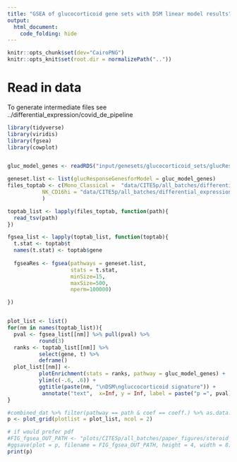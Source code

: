 ```yaml
---
title: "GSEA of glucocorticoid gene sets with DSM linear model results"
output: 
  html_document:
    code_folding: hide
---
```


```r
knitr::opts_chunk$set(dev="CairoPNG")
knitr::opts_knit$set(root.dir = normalizePath(".."))
```

# Read in data

To generate intermediate files see ../differential_expression/covid_de_pipeline

```r
library(tidyverse)
library(viridis)
library(fgsea)
library(cowplot)


gluc_model_genes <- readRDS("input/genesets/glucocorticoid_sets/glucResponseGenesforModel.Rds")

geneset.list <- list(glucResponseGenesforModel = gluc_model_genes)
files_toptab <- c(Mono_Classical =  "data/CITE5p/all_batches/differential_expression/2020_08_09/sample_groups/t0_covid_only/results/PC1/toptables/PC1/Unsorted-WCTcoursecelltype/Mono_Classical--model@PC1--coef@PC1--toptab.tsv", 
           NK_CD16hi = "data/CITE5p/all_batches/differential_expression/2020_08_09/sample_groups/t0_covid_only/results/PC1/toptables/PC1/Unsorted-WCTcoursecelltype/NK_CD16hi--model@PC1--coef@PC1--toptab.tsv"
           )

toptab_list <- lapply(files_toptab, function(path){
  read_tsv(path)
})

fgsea_list <- lapply(toptab_list, function(toptab){
  t.stat <- toptab$t
  names(t.stat) <- toptab$gene
  
  fgseaRes <- fgsea(pathways = geneset.list, 
                    stats = t.stat,
                    minSize=15,
                    maxSize=500,
                    nperm=100000)

})


plot_list <- list()
for(nm in names(toptab_list)){
  pval <- fgsea_list[[nm]] %>% pull(pval) %>%
          round(3)
  ranks <- toptab_list[[nm]] %>%
          select(gene, t) %>%
          deframe()
  plot_list[[nm]] <- 
          plotEnrichment(stats = ranks, pathway = gluc_model_genes) +
          ylim(c(-.6, .6)) +
          ggtitle(paste(nm, "\nDSM\ngluccocorticoid signature")) +
           annotate("text",  x=Inf, y = Inf, label = paste("p =", pval), vjust=1, hjust=1)
}


```

```r
#combined_dat %>% filter(pathway == path & coef == coeff.) %>% as.data.frame()
p <- plot_grid(plotlist = plot_list, ncol = 2)

# if would prefer pdf
#FIG_fgsea_OUT_PATH <- "plots/CITE5p/all_batches/paper_figures/steroid_dsm_fgsea_curve.pdf"
#ggsave(plot = p, filename = FIG_fgsea_OUT_PATH, height = 4, width = 8)
print(p)

```

